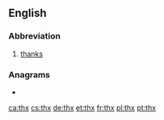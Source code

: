 ==English==

===Abbreviation===
{{rfc-header|Abbreviation}}
{{head|en|abbreviation}}
# [[thanks]]

===Anagrams===
* {{l|en|HXT}}

[[ca:thx]]
[[cs:thx]]
[[de:thx]]
[[et:thx]]
[[fr:thx]]
[[pl:thx]]
[[pt:thx]]